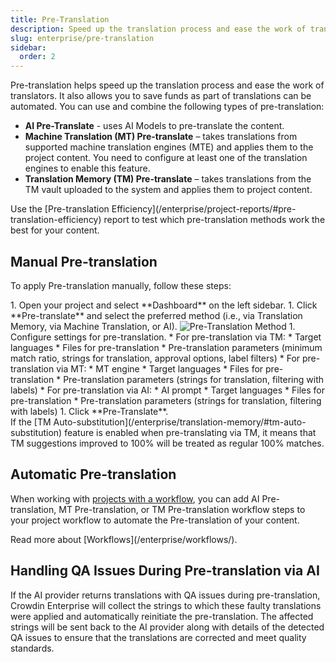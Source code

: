 ```yaml
---
title: Pre-Translation
description: Speed up the translation process and ease the work of translators
slug: enterprise/pre-translation
sidebar:
  order: 2
---
```



Pre-translation helps speed up the translation process and ease the work of translators. It also allows you to save funds as part of translations can be automated. You can use and combine the following types of pre-translation:

- **AI Pre-Translate** - uses AI Models to pre-translate the content.
- **Machine Translation (MT) Pre-translate** – takes translations from supported machine translation engines (MTE) and applies them to the project content. You need to configure at least one of the translation engines to enable this feature.
- **Translation Memory (TM) Pre-translate** –  takes translations from the TM vault uploaded to the system and applies them to project content.

<Aside type="tip">
  Use the [Pre-translation Efficiency](/enterprise/project-reports/#pre-translation-efficiency) report to test which pre-translation methods work the best for your content.
</Aside>

<CardGrid>
  <LinkCard
    title="Crowdin AI"
    description="Read more about Crowdin AI and how to use it."
    href="/enterprise/crowdin-ai/"
  />
  <LinkCard
    title="Machine Translation"
    description="Read more about Machine Translation and how to use it."
    href="/enterprise/machine-translation/"
  />
  <LinkCard
    title="Translation Memory"
    description="Read more about Translation Memory and how to use it."
    href="/enterprise/translation-memory/"
  />
</CardGrid>


## Manual Pre-translation

To apply Pre-translation manually, follow these steps:

<Steps>
  1. Open your project and select **Dashboard** on the left sidebar.
  1. Click **Pre-translate** and select the preferred method (i.e., via Translation Memory, via Machine Translation, or AI). <Image src={preTranslateMethod} alt="Pre-Translation Method" />
  1. Configure settings for pre-translation.
      * For pre-translation via TM:
        * Target languages
        * Files for pre-translation
        * Pre-translation parameters (minimum match ratio, strings for translation, approval options, label filters)
      * For pre-translation via MT:
        * MT engine
        * Target languages
        * Files for pre-translation
        * Pre-translation parameters (strings for translation, filtering with labels)
      * For pre-translation via AI:
        * AI prompt
        * Target languages
        * Files for pre-translation
        * Pre-translation parameters (strings for translation, filtering with labels)
  1. Click **Pre-Translate**.
</Steps>

<Aside>
  If the [TM Auto-substitution](/enterprise/translation-memory/#tm-auto-substitution) feature is enabled when pre-translating via TM, it means that TM suggestions improved to 100% will be treated as regular 100% matches.
</Aside>

## Automatic Pre-translation

When working with [projects with a workflow](/enterprise/creating-project/#projects-with-a-workflow), you can add AI Pre-translation, MT Pre-translation, or TM Pre-translation workflow steps to your project workflow to automate the Pre-translation of your content.

<ReadMore>
  Read more about [Workflows](/enterprise/workflows/).
</ReadMore>

## Handling QA Issues During Pre-translation via AI

If the AI provider returns translations with QA issues during pre-translation, Crowdin Enterprise will collect the strings to which these faulty translations were applied and automatically reinitiate the pre-translation. The affected strings will be sent back to the AI provider along with details of the detected QA issues to ensure that the translations are corrected and meet quality standards.
